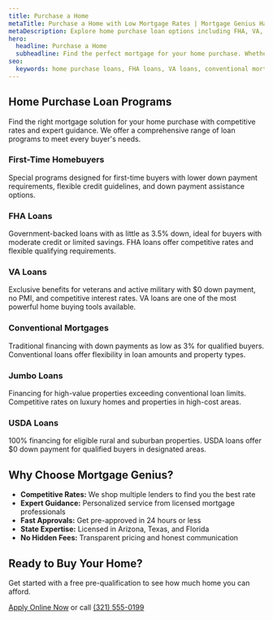 ```yaml
---
title: Purchase a Home
metaTitle: Purchase a Home with Low Mortgage Rates | Mortgage Genius Has Low Rates
metaDescription: Explore home purchase loan options including FHA, VA, conventional, and jumbo mortgages. Expert guidance and competitive rates for first-time and experienced buyers.
hero:
  headline: Purchase a Home
  subheadline: Find the perfect mortgage for your home purchase. Whether you're a first-time buyer or moving up, we have competitive rates and expert guidance to help you succeed.
seo:
  keywords: home purchase loans, FHA loans, VA loans, conventional mortgages, jumbo loans, first-time homebuyer, home buying
---
```


## Home Purchase Loan Programs

Find the right mortgage solution for your home purchase with competitive rates and expert guidance. We offer a comprehensive range of loan programs to meet every buyer's needs.

### First-Time Homebuyers

Special programs designed for first-time buyers with lower down payment requirements, flexible credit guidelines, and down payment assistance options.

### FHA Loans

Government-backed loans with as little as 3.5% down, ideal for buyers with moderate credit or limited savings. FHA loans offer competitive rates and flexible qualifying requirements.

### VA Loans

Exclusive benefits for veterans and active military with $0 down payment, no PMI, and competitive interest rates. VA loans are one of the most powerful home buying tools available.

### Conventional Mortgages

Traditional financing with down payments as low as 3% for qualified buyers. Conventional loans offer flexibility in loan amounts and property types.

### Jumbo Loans

Financing for high-value properties exceeding conventional loan limits. Competitive rates on luxury homes and properties in high-cost areas.

### USDA Loans

100% financing for eligible rural and suburban properties. USDA loans offer $0 down payment for qualified buyers in designated areas.

## Why Choose Mortgage Genius?

- **Competitive Rates:** We shop multiple lenders to find you the best rate
- **Expert Guidance:** Personalized service from licensed mortgage professionals
- **Fast Approvals:** Get pre-approved in 24 hours or less
- **State Expertise:** Licensed in Arizona, Texas, and Florida
- **No Hidden Fees:** Transparent pricing and honest communication

## Ready to Buy Your Home?

Get started with a free pre-qualification to see how much home you can afford.

[Apply Online Now](https://tinyurl.com/42xx3hzu) or call [(321) 555-0199](tel:3215550199)
